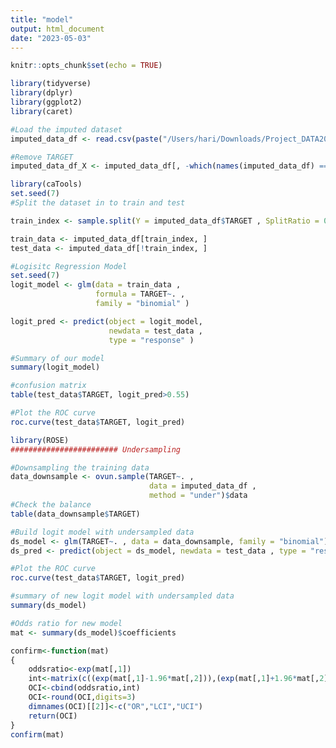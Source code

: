 ```yaml
---
title: "model"
output: html_document
date: "2023-05-03"
---
```


```r
knitr::opts_chunk$set(echo = TRUE)
```

```r
library(tidyverse)
library(dplyr)
library(ggplot2)
library(caret)
```

```r
#Load the imputed dataset
imputed_data_df <- read.csv(paste("/Users/hari/Downloads/Project_DATA2020/imputed_data.csv", sep=''))
```

```r
#Remove TARGET
imputed_data_df_X <- imputed_data_df[, -which(names(imputed_data_df) == "TARGET")]
```


```r
library(caTools)
set.seed(7)
#Split the dataset in to train and test

train_index <- sample.split(Y = imputed_data_df$TARGET , SplitRatio = 0.7)

train_data <- imputed_data_df[train_index, ]
test_data <- imputed_data_df[!train_index, ]
```



```r
#Logisitc Regression Model
set.seed(7)
logit_model <- glm(data = train_data ,
                   formula = TARGET~. ,
                   family = "binomial" )

logit_pred <- predict(object = logit_model,
                      newdata = test_data ,
                      type = "response" )

```

```r
#Summary of our model
summary(logit_model)
```


```r
#confusion matrix
table(test_data$TARGET, logit_pred>0.55)
```

```r
#Plot the ROC curve
roc.curve(test_data$TARGET, logit_pred)
```


```r
library(ROSE)
######################## Undersampling

#Downsampling the training data
data_downsample <- ovun.sample(TARGET~. ,
                               data = imputed_data_df ,
                               method = "under")$data
#Check the balance
table(data_downsample$TARGET)
```

```r
#Build logit model with undersampled data
ds_model <- glm(TARGET~. , data = data_downsample, family = "binomial")
ds_pred <- predict(object = ds_model, newdata = test_data , type = "response")

#Plot the ROC curve
roc.curve(test_data$TARGET, logit_pred)
```

```r
#summary of new logit model with undersampled data
summary(ds_model)
```



```r
#Odds ratio for new model
mat <- summary(ds_model)$coefficients

confirm<-function(mat)
{
    oddsratio<-exp(mat[,1])
    int<-matrix(c((exp(mat[,1]-1.96*mat[,2])),(exp(mat[,1]+1.96*mat[,2]))),nrow(mat),2)
    OCI<-cbind(oddsratio,int)
    OCI<-round(OCI,digits=3)
    dimnames(OCI)[[2]]<-c("OR","LCI","UCI")
    return(OCI)
}
confirm(mat)
```

